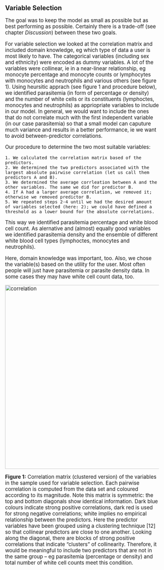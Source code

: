 ## Variable Selection
<big>
The goal was to keep the model as small as possible but as best performing as possible. Certainly there is a trade-off (see chapter _Discussion_) between these two goals.

For variable selection we looked at the correlation matrix and included domain knowledge, eg which type of data a user is most likely to have. The categorical variables (including sex and ethnicity) were encoded as dummy variables. A lot of the variables were collinear, ie in a near-linear relationship, eg monocyte percentage and monocyte counts or lymphocytes with monocytes and neutrophils and various others (see figure 1).
Using heursitic apprach (see figure 1 and procedure below), we identified parasitemia (in form of percentage or density) and the number of white cells or its constituents (lymphoctes, monocytes and neutrophils) as appriopriate variables to include in our model. In general, we would want to include the ones that do not correlate much with the first independent variable (in our case parasitemia) so that a small model can caputure much variance and results in a better performance, ie we want to avoid between-predictor correlations.

Our procedure to determine the two most suitable variables:
```
1. We calculated the correlation matrix based of the predictors.
2. We determined the two predictors associated with the largest absolute pairwise correlation (let us call them predictors A and B).
3. We determined the average corrleation between A and the other variables. The same we did for predictor B.
4. If A had a larger average correlation, we removed it; otherwise we removed predictor B.
5. We repeated steps 2-4 until we had the desired amount of variables selected (here: 2); we could have defined a threshold as a lower bound for the absolute correlations.
```
This way we identified parasitemia percentage and white blood cell count. As alernative and (almost) equally good variables we identified parasitemia density and the ensemble of different white blood cell types (lymphoctes, monocytes and neutrophils).

Here, domain knowledge was important, too. Also, we chose the variable(s) based on the utility for the user. Most often people will just have parasitemia or parasite density data. In some cases they may have white cell count data, too.

<p>
    <img src="../img/correlation.png" alt="correlation" width="600px"/>
</p>
**Figure 1:** Correlation matrix (clustered version) of the variables in the sample used for variable selection. Each pairwise correlation is computed from the data set and coloured according to its magnitude. Note this matrix is symmetric: the top and bottom diagonals show identical information. Dark blue colours indicate strong positive correlations, dark red is used for strong negative correlations; white implies no empirical relationship between the predictors. Here the predictor variables have been grouped using a clustering technique [12] so that collinear predictors are close to one another. Looking along the diagonal, there are blocks of strong positive correlations that indicate "clusters" of collinearity. 
Therefore, it would be meaningful to include two predictors that are not in the same group -- eg parasitemia (percentage or density) and total number of white cell counts meet this condition.
</big>
